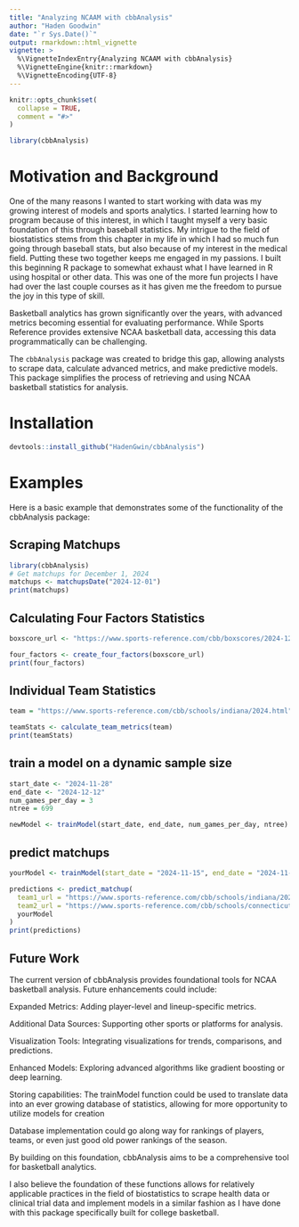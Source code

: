```yaml
---
title: "Analyzing NCAAM with cbbAnalysis"
author: "Haden Goodwin"
date: "`r Sys.Date()`"
output: rmarkdown::html_vignette
vignette: >
  %\VignetteIndexEntry{Analyzing NCAAM with cbbAnalysis}
  %\VignetteEngine{knitr::rmarkdown}
  %\VignetteEncoding{UTF-8}
---
```


```r
knitr::opts_chunk$set(
  collapse = TRUE,
  comment = "#>"
)
```

```r
library(cbbAnalysis)
```


# Motivation and Background

One of the many reasons I wanted to start working with data was my growing interest of models and sports analytics. I started learning how to program because of this interest, in which I taught myself a very basic foundation of this through baseball statistics. My intrigue to the field of biostatistics stems from this chapter in my life in which I had so much fun going through baseball stats, but also because of my interest in the medical field. Putting these two together keeps me engaged in my passions. I built this beginning R package to somewhat exhaust what I have learned in R using hospital or other data. This was one of the more fun projects I have had over the last couple courses as it has given me the freedom to pursue the joy in this type of skill.

Basketball analytics has grown significantly over the years, with advanced metrics becoming essential for evaluating performance. While Sports Reference provides extensive NCAA basketball data, accessing this data programmatically can be challenging. 

The `cbbAnalysis` package was created to bridge this gap, allowing analysts to scrape data, calculate advanced metrics, and make predictive models. This package simplifies the process of retrieving and using NCAA basketball statistics for analysis.

# Installation

``` r
devtools::install_github("HadenGwin/cbbAnalysis")
```

# Examples

Here is a basic example that demonstrates some of the functionality of the cbbAnalysis package:

## Scraping Matchups

```r
library(cbbAnalysis)
# Get matchups for December 1, 2024
matchups <- matchupsDate("2024-12-01")
print(matchups)
```

## Calculating Four Factors Statistics

```r
boxscore_url <- "https://www.sports-reference.com/cbb/boxscores/2024-12-02-03-nevada.html"

four_factors <- create_four_factors(boxscore_url)
print(four_factors)
```

## Individual Team Statistics

``` r

team = "https://www.sports-reference.com/cbb/schools/indiana/2024.html"

teamStats <- calculate_team_metrics(team)
print(teamStats)
```

## train a model on a dynamic sample size

``` r
start_date <- "2024-11-28"
end_date <- "2024-12-12"
num_games_per_day = 3
ntree = 699

newModel <- trainModel(start_date, end_date, num_games_per_day, ntree)
```


## predict matchups

``` r
yourModel <- trainModel(start_date = "2024-11-15", end_date = "2024-11-25", num_games_per_day = 5, ntree = 300)

predictions <- predict_matchup(
  team1_url = "https://www.sports-reference.com/cbb/schools/indiana/2024.html",
  team2_url = "https://www.sports-reference.com/cbb/schools/connecticut/2024.html",
  yourModel
)
print(predictions)
```

## Future Work

The current version of cbbAnalysis provides foundational tools for NCAA basketball analysis. Future enhancements could include:

Expanded Metrics: Adding player-level and lineup-specific metrics.

Additional Data Sources: Supporting other sports or platforms for analysis.

Visualization Tools: Integrating visualizations for trends, comparisons, and predictions.

Enhanced Models: Exploring advanced algorithms like gradient boosting or deep learning.

Storing capabilities: The trainModel function could be used to translate data into an ever growing database of statistics, allowing for more opportunity to utilize models for creation

Database implementation could go along way for rankings of players, teams, or even just good old power rankings of the season.

By building on this foundation, cbbAnalysis aims to be a comprehensive tool for basketball analytics.

I also believe the foundation of these functions allows for relatively applicable practices in the field of biostatistics to scrape health data or clinical trial data and implement models in a similar fashion as I have done with this package specifically built for college basketball.
